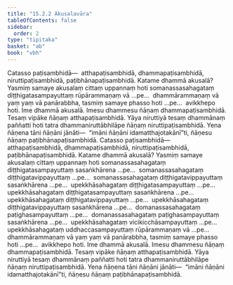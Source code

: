 ```yaml
---
title: "15.2.2 Akusalavāra"
tableOfContents: false
sidebar:
  order: 2
type: "tipitaka"
basket: "ab"
book: "vbh"
---
```



<DynamicBreadcrumb />

<Division number="730" book="vbh">

<Paragraph number="2137" book="vbh">
Catasso paṭisambhidā—  atthapaṭisambhidā, dhammapaṭisambhidā, niruttipaṭisambhidā, paṭibhānapaṭisambhidā.
</Paragraph>

<Paragraph number="2138" book="vbh">
Katame dhammā akusalā? Yasmiṃ samaye akusalaṃ cittaṃ uppannaṃ hoti somanassasahagataṃ diṭṭhigatasampayuttaṃ rūpārammaṇaṃ vā …pe…  dhammārammaṇaṃ vā yaṃ yaṃ vā panārabbha, tasmiṃ samaye phasso hoti …pe…  avikkhepo hoti. Ime dhammā akusalā. Imesu dhammesu ñāṇaṃ dhammapaṭisambhidā. Tesaṃ vipāke ñāṇaṃ atthapaṭisambhidā. Yāya niruttiyā tesaṃ dhammānaṃ paññatti hoti tatra dhammaniruttābhilāpe ñāṇaṃ niruttipaṭisambhidā. Yena ñāṇena tāni ñāṇāni jānāti—  “imāni ñāṇāni idamatthajotakānī”ti, ñāṇesu ñāṇaṃ paṭibhānapaṭisambhidā.
</Paragraph>

</Division>
<Division number="731" book="vbh">

<Paragraph number="2139" book="vbh">
Catasso paṭisambhidā—  atthapaṭisambhidā, dhammapaṭisambhidā, niruttipaṭisambhidā, paṭibhānapaṭisambhidā.
</Paragraph>

<Paragraph number="2140" book="vbh">
Katame dhammā akusalā? Yasmiṃ samaye akusalaṃ cittaṃ uppannaṃ hoti somanassasahagataṃ diṭṭhigatasampayuttaṃ sasaṅkhārena …pe…  somanassasahagataṃ diṭṭhigatavippayuttaṃ …pe…  somanassasahagataṃ diṭṭhigatavippayuttaṃ sasaṅkhārena …pe…  upekkhāsahagataṃ diṭṭhigatasampayuttaṃ …pe…  upekkhāsahagataṃ diṭṭhigatasampayuttaṃ sasaṅkhārena …pe…  upekkhāsahagataṃ diṭṭhigatavippayuttaṃ …pe…  upekkhāsahagataṃ diṭṭhigatavippayuttaṃ sasaṅkhārena …pe…  domanassasahagataṃ paṭighasampayuttaṃ …pe…  domanassasahagataṃ paṭighasampayuttaṃ sasaṅkhārena …pe…  upekkhāsahagataṃ vicikicchāsampayuttaṃ …pe…  upekkhāsahagataṃ uddhaccasampayuttaṃ rūpārammaṇaṃ vā …pe…  dhammārammaṇaṃ vā yaṃ yaṃ vā panārabbha, tasmiṃ samaye phasso hoti …pe…  avikkhepo hoti. Ime dhammā akusalā. Imesu dhammesu ñāṇaṃ dhammapaṭisambhidā. Tesaṃ vipāke ñāṇaṃ atthapaṭisambhidā. Yāya niruttiyā tesaṃ dhammānaṃ paññatti hoti tatra dhammaniruttābhilāpe ñāṇaṃ niruttipaṭisambhidā. Yena ñāṇena tāni ñāṇāni jānāti—  “imāni ñāṇāni idamatthajotakānī”ti, ñāṇesu ñāṇaṃ paṭibhānapaṭisambhidā.
</Paragraph>
</Division>